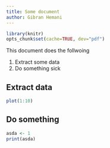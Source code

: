 ```yaml
---
title: Some document
author: Gibran Hemani
---
```


```r
library(knitr)
opts_chunk$set(cache=TRUE, dev="pdf")
```


This document does the follwoing

1. Extract some data
2. Do something sick


## Extract data

```r
plot(1:10)
```


## Do something

```r
asda <- 1
print(asda)
```

